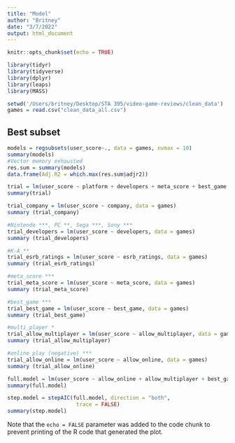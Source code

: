 ```yaml
---
title: "Model"
author: "Britney"
date: "3/7/2022"
output: html_document
---
```


```r
knitr::opts_chunk$set(echo = TRUE)
```


```r
library(tidyr) 
library(tidyverse)
library(dplyr) 
library(leaps)
library(MASS)
```

```r
setwd('/Users/britney/Desktop/STA 395/video-game-reviews/clean_data')
games = read.csv("clean_data_all.csv")
```

## Best subset

```r
models = regsubsets(user_score~., data = games, nvmax = 10)
summary(models)
#Vector memory exhausted
res.sum = summary(models)
data.frame(Adj.R2 = which.max(res.sum$adjr2))

trial = lm(user_score ~ platform + developers + meta_score + best_game + num_players + esrb_ratings + company + genres_Action, data = games)
summary(trial)

trial_company = lm(user_score ~ company, data = games)
summary (trial_company)

#Nintendo ***, PC **, Sega ***, Sony ***
trial_developers = lm(user_score ~ developers, data = games)
summary (trial_developers)

#K-A **
trial_esrb_ratings = lm(user_score ~ esrb_ratings, data = games)
summary (trial_esrb_ratings)

#meta_score ***
trial_meta_score = lm(user_score ~ meta_score, data = games)
summary (trial_meta_score)

#best_game ***
trial_best_game = lm(user_score ~ best_game, data = games)
summary (trial_best_game)

#multi_player *
trial_allow_multiplayer = lm(user_score ~ allow_multiplayer, data = games)
summary (trial_allow_multiplayer)

#online play (negative) ***
trial_allow_online = lm(user_score ~ allow_online, data = games)
summary (trial_allow_online)

full.model = lm(user_score ~ allow_online + allow_multiplayer + best_game + meta_score + company + genres_Action, most_shared, data = games)
summary(full.model)

step.model = stepAIC(full.model, direction = "both", 
                      trace = FALSE)
summary(step.model)
```

Note that the `echo = FALSE` parameter was added to the code chunk to prevent printing of the R code that generated the plot.

